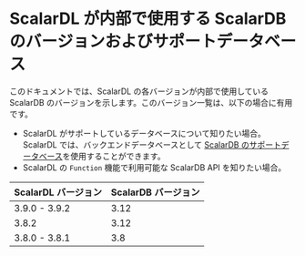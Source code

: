 # ScalarDL が内部で使用する ScalarDB のバージョンおよびサポートデータベース


<TranslationBanner />

このドキュメントでは、ScalarDL の各バージョンが内部で使用している ScalarDB のバージョンを示します。このバージョン一覧は、以下の場合に有用です。

- ScalarDL がサポートしているデータベースについて知りたい場合。ScalarDL では、バックエンドデータベースとして [ScalarDB のサポートデータベース](https://scalardb.scalar-labs.com/docs/latest/scalardb-supported-databases/)を使用することができます。
- ScalarDL の `Function` 機能で利用可能な ScalarDB API を知りたい場合。

| ScalarDL バージョン | ScalarDB バージョン |
|:---------------|:---------------|
| 3.9.0 - 3.9.2  | 3.12           |
| 3.8.2          | 3.12           |
| 3.8.0 - 3.8.1  | 3.8            |
